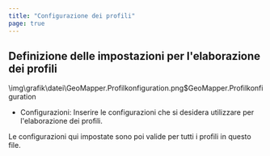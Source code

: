 ```yaml
---
title: "Configurazione dei profili"
page: true
---
```

## Definizione delle impostazioni per l&#39;elaborazione dei profili
<GeoMapper>
<Image>\img\grafik\datei\GeoMapper.Profilkonfiguration.png$GeoMapper.Profilkonfiguration</Image>


- <Bold> Configurazioni: </Bold> Inserire le configurazioni che si desidera utilizzare per l&#39;elaborazione dei profili. 




<Success>
Le configurazioni qui impostate sono poi valide per tutti i profili in questo file.
</Success>

</GeoMapper>
